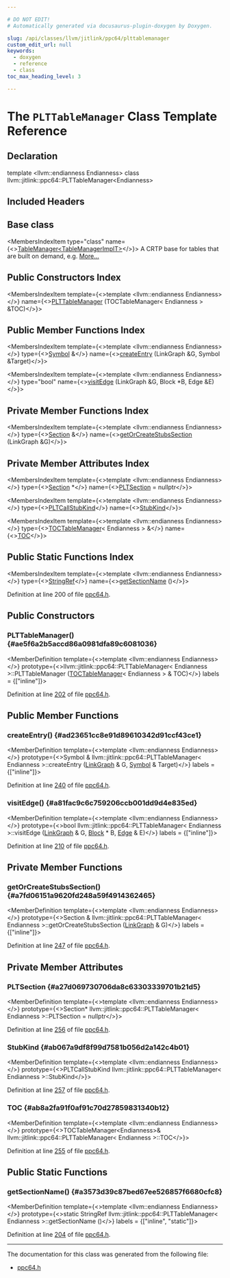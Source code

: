 ```yaml
---

# DO NOT EDIT!
# Automatically generated via docusaurus-plugin-doxygen by Doxygen.

slug: /api/classes/llvm/jitlink/ppc64/plttablemanager
custom_edit_url: null
keywords:
  - doxygen
  - reference
  - class
toc_max_heading_level: 3

---
```





# The `PLTTableManager` Class Template Reference

<DoxygenPage pluginConfig={pluginConfig}>



## Declaration

<CodeBlock>template &lt;llvm::endianness Endianness&gt;
class llvm::jitlink::ppc64::PLTTableManager&lt;Endianness&gt;</CodeBlock>

## Included Headers

<IncludesList>
<IncludesListItem
  filePath="llvm/ExecutionEngine/JITLink/ppc64.h"
  permalink="/docs/api/files/include/include/llvm/include/llvm/executionengine/include/llvm/executionengine/jitlink/ppc64-h"
  isLocal="true" />
</IncludesList>

## Base class

<MembersIndex>

<MembersIndexItem
  type="class"
  name={<><a href="/docs/api/classes/llvm/jitlink/tablemanager">TableManager&lt;TableManagerImplT&gt;</a></>}>
A CRTP base for tables that are built on demand, e.g. <a href="/docs/api/classes/llvm/jitlink/tablemanager/#details">More...</a>
</MembersIndexItem>

</MembersIndex>

## Public Constructors Index

<MembersIndex>

<MembersIndexItem
  template={<>template &lt;llvm::endianness Endianness&gt;</>}
  name={<><a href="#ae5f6a2b5accd86a0981dfa89c6081036">PLTTableManager</a> (TOCTableManager&lt; Endianness &gt; &amp;TOC)</>}>
</MembersIndexItem>

</MembersIndex>

## Public Member Functions Index

<MembersIndex>

<MembersIndexItem
  template={<>template &lt;llvm::endianness Endianness&gt;</>}
  type={<><a href="/docs/api/classes/llvm/jitlink/symbol">Symbol</a> &amp;</>}
  name={<><a href="#ad23651cc8e91d89610342d91ccf43ce1">createEntry</a> (LinkGraph &amp;G, Symbol &amp;Target)</>}>
</MembersIndexItem>

<MembersIndexItem
  template={<>template &lt;llvm::endianness Endianness&gt;</>}
  type="bool"
  name={<><a href="#a81fac9c6c759206ccb001dd9d4e835ed">visitEdge</a> (LinkGraph &amp;G, Block &#42;B, Edge &amp;E)</>}>
</MembersIndexItem>

</MembersIndex>

## Private Member Functions Index

<MembersIndex>

<MembersIndexItem
  template={<>template &lt;llvm::endianness Endianness&gt;</>}
  type={<><a href="/docs/api/classes/llvm/jitlink/section">Section</a> &amp;</>}
  name={<><a href="#a7fd06151a9620fd248a59f4914362465">getOrCreateStubsSection</a> (LinkGraph &amp;G)</>}>
</MembersIndexItem>

</MembersIndex>

## Private Member Attributes Index

<MembersIndex>

<MembersIndexItem
  template={<>template &lt;llvm::endianness Endianness&gt;</>}
  type={<><a href="/docs/api/classes/llvm/jitlink/section">Section</a> &#42;</>}
  name={<><a href="#a27d069730706da8c63303339701b21d5">PLTSection</a> = nullptr</>}>
</MembersIndexItem>

<MembersIndexItem
  template={<>template &lt;llvm::endianness Endianness&gt;</>}
  type={<><a href="/docs/api/namespaces/llvm/jitlink/ppc64/#ad77331299bb93a60ec6b68f67ba1f647">PLTCallStubKind</a></>}
  name={<><a href="#ab067a9df8f99d7581b056d2a142c4b01">StubKind</a></>}>
</MembersIndexItem>

<MembersIndexItem
  template={<>template &lt;llvm::endianness Endianness&gt;</>}
  type={<><a href="/docs/api/classes/llvm/jitlink/ppc64/toctablemanager">TOCTableManager</a>&lt; Endianness &gt; &amp;</>}
  name={<><a href="#ab8a2fa91f0af91c70d27859831340b12">TOC</a></>}>
</MembersIndexItem>

</MembersIndex>

## Public Static Functions Index

<MembersIndex>

<MembersIndexItem
  template={<>template &lt;llvm::endianness Endianness&gt;</>}
  type={<><a href="/docs/api/classes/llvm/stringref">StringRef</a></>}
  name={<><a href="#a3573d39c87bed67ee526857f6680cfc8">getSectionName</a> ()</>}>
</MembersIndexItem>

</MembersIndex>


Definition at line 200 of file <a href="/docs/api/files/include/include/llvm/include/llvm/executionengine/include/llvm/executionengine/jitlink/ppc64-h">ppc64.h</a>.

<SectionDefinition>

## Public Constructors

### PLTTableManager() {#ae5f6a2b5accd86a0981dfa89c6081036}

<MemberDefinition
  template={<>template &lt;llvm::endianness Endianness&gt;</>}
  prototype={<>llvm::jitlink::ppc64::PLTTableManager&lt; Endianness &gt;::PLTTableManager (<a href="/docs/api/classes/llvm/jitlink/ppc64/toctablemanager">TOCTableManager</a>&lt; Endianness &gt; &amp; TOC)</>}
  labels = {["inline"]}>

Definition at line <a href="/docs/api/files/include/include/llvm/include/llvm/executionengine/include/llvm/executionengine/jitlink/ppc64-h/#l00202">202</a> of file <a href="/docs/api/files/include/include/llvm/include/llvm/executionengine/include/llvm/executionengine/jitlink/ppc64-h">ppc64.h</a>.
</MemberDefinition>

</SectionDefinition>

<SectionDefinition>

## Public Member Functions

### createEntry() {#ad23651cc8e91d89610342d91ccf43ce1}

<MemberDefinition
  template={<>template &lt;llvm::endianness Endianness&gt;</>}
  prototype={<>Symbol &amp; llvm::jitlink::ppc64::PLTTableManager&lt; Endianness &gt;::createEntry (<a href="/docs/api/classes/llvm/jitlink/linkgraph">LinkGraph</a> &amp; G, <a href="/docs/api/classes/llvm/jitlink/symbol">Symbol</a> &amp; Target)</>}
  labels = {["inline"]}>

Definition at line <a href="/docs/api/files/include/include/llvm/include/llvm/executionengine/include/llvm/executionengine/jitlink/ppc64-h/#l00240">240</a> of file <a href="/docs/api/files/include/include/llvm/include/llvm/executionengine/include/llvm/executionengine/jitlink/ppc64-h">ppc64.h</a>.
</MemberDefinition>

### visitEdge() {#a81fac9c6c759206ccb001dd9d4e835ed}

<MemberDefinition
  template={<>template &lt;llvm::endianness Endianness&gt;</>}
  prototype={<>bool llvm::jitlink::ppc64::PLTTableManager&lt; Endianness &gt;::visitEdge (<a href="/docs/api/classes/llvm/jitlink/linkgraph">LinkGraph</a> &amp; G, <a href="/docs/api/classes/llvm/jitlink/block">Block</a> &#42; B, <a href="/docs/api/classes/llvm/jitlink/edge">Edge</a> &amp; E)</>}
  labels = {["inline"]}>

Definition at line <a href="/docs/api/files/include/include/llvm/include/llvm/executionengine/include/llvm/executionengine/jitlink/ppc64-h/#l00210">210</a> of file <a href="/docs/api/files/include/include/llvm/include/llvm/executionengine/include/llvm/executionengine/jitlink/ppc64-h">ppc64.h</a>.
</MemberDefinition>

</SectionDefinition>

<SectionDefinition>

## Private Member Functions

### getOrCreateStubsSection() {#a7fd06151a9620fd248a59f4914362465}

<MemberDefinition
  template={<>template &lt;llvm::endianness Endianness&gt;</>}
  prototype={<>Section &amp; llvm::jitlink::ppc64::PLTTableManager&lt; Endianness &gt;::getOrCreateStubsSection (<a href="/docs/api/classes/llvm/jitlink/linkgraph">LinkGraph</a> &amp; G)</>}
  labels = {["inline"]}>

Definition at line <a href="/docs/api/files/include/include/llvm/include/llvm/executionengine/include/llvm/executionengine/jitlink/ppc64-h/#l00247">247</a> of file <a href="/docs/api/files/include/include/llvm/include/llvm/executionengine/include/llvm/executionengine/jitlink/ppc64-h">ppc64.h</a>.
</MemberDefinition>

</SectionDefinition>

<SectionDefinition>

## Private Member Attributes

### PLTSection {#a27d069730706da8c63303339701b21d5}

<MemberDefinition
  template={<>template &lt;llvm::endianness Endianness&gt;</>}
  prototype={<>Section&#42; llvm::jitlink::ppc64::PLTTableManager&lt; Endianness &gt;::PLTSection = nullptr</>}>

Definition at line <a href="/docs/api/files/include/include/llvm/include/llvm/executionengine/include/llvm/executionengine/jitlink/ppc64-h/#l00256">256</a> of file <a href="/docs/api/files/include/include/llvm/include/llvm/executionengine/include/llvm/executionengine/jitlink/ppc64-h">ppc64.h</a>.
</MemberDefinition>

### StubKind {#ab067a9df8f99d7581b056d2a142c4b01}

<MemberDefinition
  template={<>template &lt;llvm::endianness Endianness&gt;</>}
  prototype={<>PLTCallStubKind llvm::jitlink::ppc64::PLTTableManager&lt; Endianness &gt;::StubKind</>}>

Definition at line <a href="/docs/api/files/include/include/llvm/include/llvm/executionengine/include/llvm/executionengine/jitlink/ppc64-h/#l00257">257</a> of file <a href="/docs/api/files/include/include/llvm/include/llvm/executionengine/include/llvm/executionengine/jitlink/ppc64-h">ppc64.h</a>.
</MemberDefinition>

### TOC {#ab8a2fa91f0af91c70d27859831340b12}

<MemberDefinition
  template={<>template &lt;llvm::endianness Endianness&gt;</>}
  prototype={<>TOCTableManager&lt;Endianness&gt;&amp; llvm::jitlink::ppc64::PLTTableManager&lt; Endianness &gt;::TOC</>}>

Definition at line <a href="/docs/api/files/include/include/llvm/include/llvm/executionengine/include/llvm/executionengine/jitlink/ppc64-h/#l00255">255</a> of file <a href="/docs/api/files/include/include/llvm/include/llvm/executionengine/include/llvm/executionengine/jitlink/ppc64-h">ppc64.h</a>.
</MemberDefinition>

</SectionDefinition>

<SectionDefinition>

## Public Static Functions

### getSectionName() {#a3573d39c87bed67ee526857f6680cfc8}

<MemberDefinition
  template={<>template &lt;llvm::endianness Endianness&gt;</>}
  prototype={<>static StringRef llvm::jitlink::ppc64::PLTTableManager&lt; Endianness &gt;::getSectionName ()</>}
  labels = {["inline", "static"]}>

Definition at line <a href="/docs/api/files/include/include/llvm/include/llvm/executionengine/include/llvm/executionengine/jitlink/ppc64-h/#l00204">204</a> of file <a href="/docs/api/files/include/include/llvm/include/llvm/executionengine/include/llvm/executionengine/jitlink/ppc64-h">ppc64.h</a>.
</MemberDefinition>

</SectionDefinition>

<hr/>

The documentation for this class was generated from the following file:

<ul>
<li><a href="/docs/api/files/include/include/llvm/include/llvm/executionengine/include/llvm/executionengine/jitlink/ppc64-h">ppc64.h</a></li>
</ul>

</DoxygenPage>
